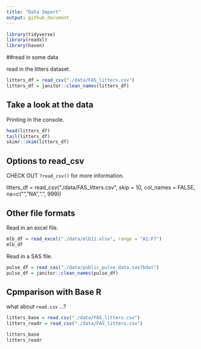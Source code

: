 ```yaml
---
title: "Data Import"
output: github_document
---
```


```r
library(tidyverse)
library(readxl)
library(haven)
```

##read in some data

read in the litters dataset.

```r
litters_df = read_csv("./data/FAS_litters.csv")
litters_df = janitor::clean_names(litters_df)
```

## Take a look at the data

Printing in the console.

```r
head(litters_df)
tail(litters_df)
skimr::skim(litters_df)
```

## Options to read_csv
CHECK OUT `?read_csv()` for more information.

litters_df = read_csv("./data/FAS_litters.csv", skip = 10, col_names = FALSE, na=c("","NA",".", 999))


## Other file formats

Read in an excel file.

```r
mlb_df = read_excel("./data/mlb11.xlsx", range = "A1:F7")
mlb_df
```
Read in a SAS file.
```r
pulse_df = read_sas("./data/public_pulse_data.sas7bdat")
pulse_df = janitor::clean_names(pulse_df)
```
## Cpmparison with Base R
what about `read.csv` ...?

```r

litters_base = read.csv("./data/FAS_litters.csv")
litters_readr = read_csv("./data/FAS_litters.csv")

litters_base
litters_readr
```


